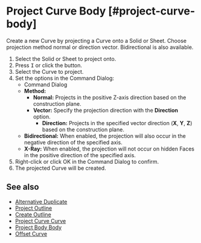 
# Project Curve Body [#project-curve-body]

<Reference shortcut="I" command="Project Curve Body" button="Right of the command bar" />

Create a new Curve by projecting a Curve onto a Solid or Sheet. Choose projection method normal or direction vector. Bidirectional is also available.

1. Select the Solid or Sheet to project onto.
2. Press <kbd>I</kbd> or click the button.
3. Select the  Curve to project.
4. Set the options in the Command Dialog:
   - <Kst>Command Dialog</Kst>
   - **Method:**
     - **Normal:** Projects in the positive Z-axis direction based on the construction plane.
     - **Vector:** Specify the projection direction with the **Direction** option.
         - **Direction:** Projects in the specified vector direction (**X**, **Y**, **Z**) based on the construction plane.
   - **Bidirectional:** When enabled, the projection will also occur in the negative direction of the specified axis.
   - **X-Ray:** When enabled, the projection will not occur on hidden Faces in the positive direction of the specified axis.
5. Right-click or click OK in the Command Dialog to confirm.
6. The projected Curve will be created.

## See also
- [Alternative Duplicate](./alternative-duplicate)
- [Project Outline](./project-outline)
- [Create Outline](./create-outline)
- [Project Curve Curve](./project-curve-curve)
- [Project Body Body](./project-body-body)
- [Offset Curve](./offset-curve)